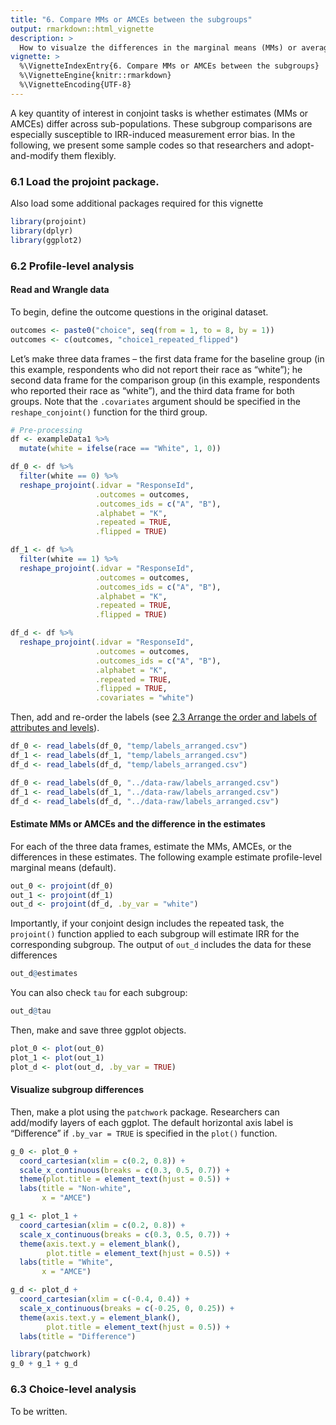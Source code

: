 ```yaml
---
title: "6. Compare MMs or AMCEs between the subgroups"
output: rmarkdown::html_vignette
description: >
  How to visualze the differences in the marginal means (MMs) or average marginal component effects (AMCEs)
vignette: >
  %\VignetteIndexEntry{6. Compare MMs or AMCEs between the subgroups}
  %\VignetteEngine{knitr::rmarkdown}
  %\VignetteEncoding{UTF-8}
---
```


A key quantity of interest in conjoint tasks is whether estimates (MMs or AMCEs) differ across sub-populations. These subgroup comparisons are especially susceptible to IRR-induced measurement error bias. In the following, we present some sample codes so that researchers and adopt-and-modify them flexibly.

### 6.1 Load the projoint package. 

Also load some additional packages required for this vignette

```r
library(projoint)
library(dplyr)
library(ggplot2)
```

### 6.2 Profile-level analysis

#### Read and Wrangle data

To begin, define the outcome questions in the original dataset. 

```r
outcomes <- paste0("choice", seq(from = 1, to = 8, by = 1))
outcomes <- c(outcomes, "choice1_repeated_flipped")
```

Let's make three data frames -- the first data frame for the baseline group (in this example, respondents who did not report their race as "white"); he second data frame for the comparison group (in this example, respondents who reported their race as "white"), and the third data frame for both groups. Note that the `.covariates` argument should be specified in the `reshape_conjoint()` function for the third group.

```r
# Pre-processing
df <- exampleData1 %>% 
  mutate(white = ifelse(race == "White", 1, 0))

df_0 <- df %>% 
  filter(white == 0) %>% 
  reshape_projoint(.idvar = "ResponseId", 
                   .outcomes = outcomes,
                   .outcomes_ids = c("A", "B"),
                   .alphabet = "K", 
                   .repeated = TRUE,
                   .flipped = TRUE)

df_1 <- df %>% 
  filter(white == 1) %>% 
  reshape_projoint(.idvar = "ResponseId", 
                   .outcomes = outcomes,
                   .outcomes_ids = c("A", "B"),
                   .alphabet = "K", 
                   .repeated = TRUE,
                   .flipped = TRUE)

df_d <- df %>% 
  reshape_projoint(.idvar = "ResponseId", 
                   .outcomes = outcomes,
                   .outcomes_ids = c("A", "B"),
                   .alphabet = "K", 
                   .repeated = TRUE,
                   .flipped = TRUE, 
                   .covariates = "white") 
```

Then, add and re-order the labels (see [2.3 Arrange the order and labels of attributes and levels](https://yhoriuchi.github.io/projoint/articles/02-wrangle.html#arrange-the-order-and-labels-of-attributes-and-levels})).

```r
df_0 <- read_labels(df_0, "temp/labels_arranged.csv")
df_1 <- read_labels(df_1, "temp/labels_arranged.csv")
df_d <- read_labels(df_d, "temp/labels_arranged.csv")
```

```r
df_0 <- read_labels(df_0, "../data-raw/labels_arranged.csv")
df_1 <- read_labels(df_1, "../data-raw/labels_arranged.csv")
df_d <- read_labels(df_d, "../data-raw/labels_arranged.csv")
```

#### Estimate MMs or AMCEs and the difference in the estimates

For each of the three data frames, estimate the MMs, AMCEs, or the differences in these estimates. The following example estimate profile-level marginal means (default).
```r
out_0 <- projoint(df_0)
out_1 <- projoint(df_1)
out_d <- projoint(df_d, .by_var = "white")
```

Importantly, if your conjoint design includes the repeated task, the `projoint()` function applied to each subgroup will estimate IRR for the corresponding subgroup. The output of `out_d` includes the data for these differences
```r
out_d@estimates
```

You can also check `tau` for each subgroup:
```r
out_d@tau
```
Then, make and save three ggplot objects.

```r
plot_0 <- plot(out_0)
plot_1 <- plot(out_1)
plot_d <- plot(out_d, .by_var = TRUE)
```

#### Visualize subgroup differences

Then, make a plot using the `patchwork` package. Researchers can add/modify layers of each ggplot. The default horizontal axis label is "Difference" if `.by_var = TRUE` is specified in the `plot()` function.

```r
g_0 <- plot_0 +
  coord_cartesian(xlim = c(0.2, 0.8)) +
  scale_x_continuous(breaks = c(0.3, 0.5, 0.7)) +
  theme(plot.title = element_text(hjust = 0.5)) +
  labs(title = "Non-white", 
       x = "AMCE")

g_1 <- plot_1 + 
  coord_cartesian(xlim = c(0.2, 0.8)) +
  scale_x_continuous(breaks = c(0.3, 0.5, 0.7)) +
  theme(axis.text.y = element_blank(),
        plot.title = element_text(hjust = 0.5)) +
  labs(title = "White",
       x = "AMCE")

g_d <- plot_d + 
  coord_cartesian(xlim = c(-0.4, 0.4)) +
  scale_x_continuous(breaks = c(-0.25, 0, 0.25)) +
  theme(axis.text.y = element_blank(),
        plot.title = element_text(hjust = 0.5)) +
  labs(title = "Difference")

library(patchwork)
g_0 + g_1 + g_d 
```

### 6.3 Choice-level analysis

To be written.

